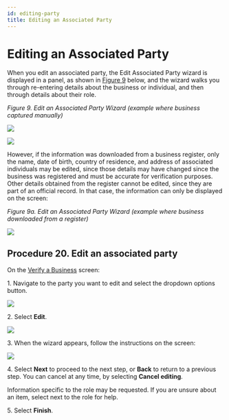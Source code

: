 ```yaml
---
id: editing-party
title: Editing an Associated Party
---
```


# Editing an Associated Party

When you edit an associated party, the Edit Associated Party wizard is displayed in a panel, as shown in [Figure 9](https://vixverify.atlassian.net/wiki/pages/resumedraft.action?draftId=492831345#Editinganassociatedparty-Figure9) below, and the wizard walks you through re-entering details about the business or individual, and then through details about their role.

*Figure 9. Edit an Associated Party Wizard (example where business captured manually)*

![](/img/edit-1.png)

![](/img/edit-2.png)



However, if the information was downloaded from a business register, only the name, date of birth, country of residence, and address of associated individuals may be edited, since those details may have changed since the business was registered and must be accurate for verification purposes. Other details obtained from the register cannot be edited, since they are part of an official record. In that case, the information can only be displayed on the screen:

*Figure 9a. Edit an Associated Party Wizard (example where business downloaded from a register)*

![](/img/edit-3.png)



## Procedure 20. Edit an associated party

On the [Verify a Business](https://vixverify.atlassian.net/wiki/spaces/GREEN/pages/492307184/Verify+a+business) screen:

1\. Navigate to the party you want to edit and select the dropdown options button.

![](/img/edit-4.png)



2\. Select **Edit**.

![](/img/edit-5.png)



3\. When the wizard appears, follow the instructions on the screen:

![](/img/edit-6.png)



4\. Select **Next** to proceed to the next step, or **Back** to return to a previous step. You can cancel at any time, by selecting **Cancel editing**.

Information specific to the role may be requested. If you are unsure about an item, select next to the role for help.

5\. Select **Finish**.
